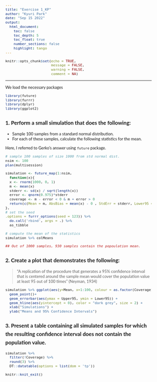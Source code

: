 ```yaml
---
title: "Exercise 1_KP"
author: "Kyuri Park"
date: "Sep 15 2022"
output: 
  html_document:
    toc: false
    toc_depth: 5
    toc_float: true
    number_sections: false
    highlight: tango
---
```


```r
knitr::opts_chunk$set(echo = TRUE, 
                      message = FALSE, 
                      warning = FALSE, 
                      comment = NA)
```

<style type="text/css">
@import url('https://fonts.googleapis.com/css2?family=Lato:wght@300;400&display=swap');

body{ /* Normal  */
  font-size: 13px;
  font-family: 'Lato', sans-serif;
  }
h1.title {
  font-size: 25px;
  color: DarkBlue;
  margin-bottom:5px;
}
h3.subtitle{ /* Subtitle */
  font-size: 20px;
  color: DarkBlue;
  margin-top:0;
}
h1 { /* Header 1 */
  font-size: 20px;
  font-weight: bold;
}
h2 { /* Header 2 */
  font-size: 17px;
  line-height: 1.6;
}
h3 { /* Header 3 */
  font-size: 15px;
  line-height: 1.6;
}
pre { /* Code block - determines code spacing between lines */
  font-size: 13px;
}

</style>
<hr>


We load the necessary packages
```r
library(future)
library(furrr)
library(dplyr)
library(ggplot2)
```

## 1. Perform a small simulation that does the following:
- Sample 100 samples from a standard normal distribution.
- For each of these samples, calculate the following statistics for the mean.

Here, I referred to Gerko's answer using `future` package.
```r
# sample 100 samples of size 1000 from std normal dist.
nsim <- 100
plan(multisession)

simulation <- future_map(1:nsim, 
  function(x){
  x <- rnorm(1000, 0, 1)
  m <- mean(x)
  stderr <- sd(x) / sqrt(length(x))
  error <- qnorm(0.975)*stderr
  coverage <- m - error < 0 & m + error > 0
  return(c(Mean = m, AbsBias = mean(x) - 0 , StdErr = stderr, Lower95 = m - error, Upper95 = m + error, Coverage = coverage))
},
# set the seed 
.options = furrr_options(seed = 123)) %>% 
  do.call('rbind', args = .) %>% 
  as_tibble
```

```r
# compute the mean of the statistics
simulation %>% colMeans

## Out of 1000 samples, 930 samples contain the popoulation mean.

```

## 2. Create a plot that demonstrates the following:
> “A replication of the procedure that generates a 95% confidence interval that is centered around the sample mean would cover the population value at least 95 out of 100 times” (Neyman, 1934)

```r
simulation %>% ggplot(aes(y=Mean, x=1:100, colour = as.factor(Coverage))) + 
  geom_point()+
  geom_errorbar(aes(ymax = Upper95, ymin = Lower95)) +
  geom_hline(aes(yintercept = 0), color = "dark grey", size = 2) + 
  xlab("Simulations") +
  ylab("Means and 95% Confidence Intervals")

```

## 3. Present a table containing all simulated samples for which the resulting confidence interval does not contain the population value.
```r
simulation %>% 
  filter(!Coverage) %>% 
  round(3) %>% 
  DT::datatable(options = list(dom = 'tp'))

knitr::knit_exit()
```

